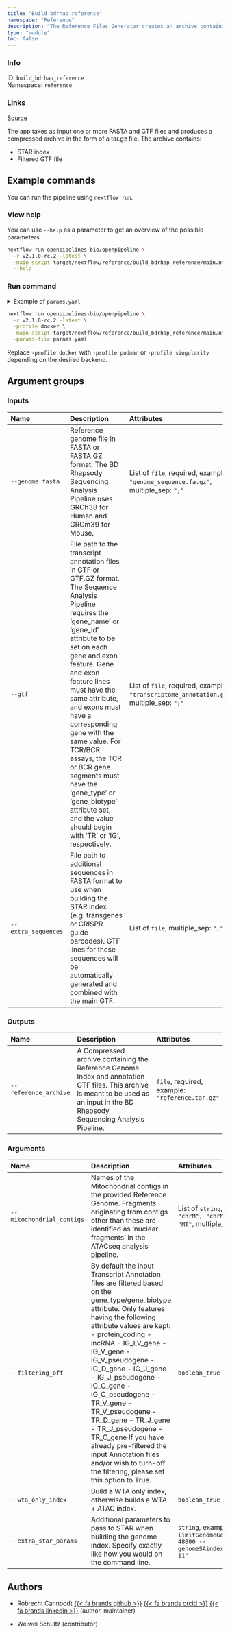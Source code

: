 ```yaml
---
title: "Build bdrhap reference"
namespace: "Reference"
description: "The Reference Files Generator creates an archive containing Genome Index and Transcriptome annotation files needed for the BD Rhapsody Sequencing Analysis Pipeline."
type: "module"
toc: false
---
```


::: {.column-margin}

### Info

ID: `build_bdrhap_reference`  
Namespace: `reference`

### Links
[Source](https://github.com/openpipelines-bio/openpipeline/blob/v2.1.0-rc.2/src/reference/build_bdrhap_reference/config.vsh.yaml){.btn-action .btn-sm .btn-info .btn role="button"}

:::

The app takes as input one or more FASTA and GTF files
and produces a compressed archive in the form of a tar.gz file. The 
archive contains:
  
- STAR index
- Filtered GTF file


## Example commands

You can run the pipeline using `nextflow run`.

### View help

You can use `--help` as a parameter to get an overview of the possible parameters.

```bash
nextflow run openpipelines-bio/openpipeline \
  -r v2.1.0-rc.2 -latest \
  -main-script target/nextflow/reference/build_bdrhap_reference/main.nf \
  --help
```

### Run command

<details>
<summary>Example of `params.yaml`</summary>
```yaml
# Inputs
genome_fasta: # please fill in - example: ["genome_sequence.fa.gz"]
gtf: # please fill in - example: ["transcriptome_annotation.gtf.gz"]
# extra_sequences: ["path/to/file"]

# Outputs
# reference_archive: "$id.$key.reference_archive.gz"

# Arguments
mitochondrial_contigs: ["chrM", "chrMT", "M", "MT"]
filtering_off: false
wta_only_index: false
# extra_star_params: "--limitGenomeGenerateRAM 48000 --genomeSAindexNbases 11"

# Nextflow input-output arguments
publish_dir: # please fill in - example: "output/"
# param_list: "my_params.yaml"
```
</details>

```bash
nextflow run openpipelines-bio/openpipeline \
  -r v2.1.0-rc.2 -latest \
  -profile docker \
  -main-script target/nextflow/reference/build_bdrhap_reference/main.nf \
  -params-file params.yaml
```

:::{.callout-note}
Replace `-profile docker` with `-profile podman` or `-profile singularity` depending on the desired backend.
:::

## Argument groups

### Inputs

|Name                |Description                                                                                                                                                                                                                                                                                                                                                                                                                                                                                    |Attributes                                                                                  |
|:----------|:--------------------------------------------------|:--------------------|
|`--genome_fasta`    |Reference genome file in FASTA or FASTA.GZ format. The BD Rhapsody Sequencing Analysis Pipeline uses GRCh38 for Human and GRCm39 for Mouse.                                                                                                                                                                                                                                                                                                                                                    |List of `file`, required, example: `"genome_sequence.fa.gz"`, multiple_sep: `";"`           |
|`--gtf`             |File path to the transcript annotation files in GTF or GTF.GZ format. The Sequence Analysis Pipeline requires the 'gene_name' or  'gene_id' attribute to be set on each gene and exon feature. Gene and exon feature lines must have the same attribute, and exons must have a corresponding gene with the same value. For TCR/BCR assays, the TCR or BCR gene segments must have the 'gene_type' or 'gene_biotype' attribute set, and the value should begin with 'TR' or 'IG', respectively. |List of `file`, required, example: `"transcriptome_annotation.gtf.gz"`, multiple_sep: `";"` |
|`--extra_sequences` |File path to additional sequences in FASTA format to use when building the STAR index. (e.g. transgenes or CRISPR guide barcodes). GTF lines for these sequences will be automatically generated and combined with the main GTF.                                                                                                                                                                                                                                                               |List of `file`, multiple_sep: `";"`                                                         |


### Outputs

|Name                  |Description                                                                                                                                                                        |Attributes                                      |
|:----------|:--------------------------------------------------|:--------------------|
|`--reference_archive` |A Compressed archive containing the Reference Genome Index and annotation GTF files. This archive is meant to be used as an input in the BD Rhapsody Sequencing Analysis Pipeline. |`file`, required, example: `"reference.tar.gz"` |


### Arguments

|Name                      |Description                                                                                                                                                                                                                                                                                                                                                                                                                                                                                                                                                                          |Attributes                                                                     |
|:----------|:--------------------------------------------------|:--------------------|
|`--mitochondrial_contigs` |Names of the Mitochondrial contigs in the provided Reference Genome. Fragments originating from contigs other than these are identified as 'nuclear fragments' in the ATACseq analysis pipeline.                                                                                                                                                                                                                                                                                                                                                                                     |List of `string`, default: `"chrM", "chrMT", "M", "MT"`, multiple_sep: `";"`   |
|`--filtering_off`         |By default the input Transcript Annotation files are filtered based on the gene_type/gene_biotype attribute. Only features  having the following attribute values are kept:    - protein_coding   - lncRNA    - IG_LV_gene   - IG_V_gene   - IG_V_pseudogene   - IG_D_gene   - IG_J_gene   - IG_J_pseudogene   - IG_C_gene   - IG_C_pseudogene   - TR_V_gene   - TR_V_pseudogene   - TR_D_gene   - TR_J_gene   - TR_J_pseudogene   - TR_C_gene    If you have already pre-filtered the input Annotation files and/or wish to turn-off the filtering, please set this option to True. |`boolean_true`                                                                 |
|`--wta_only_index`        |Build a WTA only index, otherwise builds a WTA + ATAC index.                                                                                                                                                                                                                                                                                                                                                                                                                                                                                                                         |`boolean_true`                                                                 |
|`--extra_star_params`     |Additional parameters to pass to STAR when building the genome index. Specify exactly like how you would on the command line.                                                                                                                                                                                                                                                                                                                                                                                                                                                        |`string`, example: `"--limitGenomeGenerateRAM 48000 --genomeSAindexNbases 11"` |

## Authors


  * Robrecht Cannoodt [{{< fa brands github >}}](https://github.com/rcannood) [{{< fa brands orcid >}}](https://orcid.org/0000-0003-3641-729X) [{{< fa brands linkedin >}}](https://linkedin.com/in/robrechtcannoodt) (author, maintainer)

  * Weiwei Schultz (contributor)

